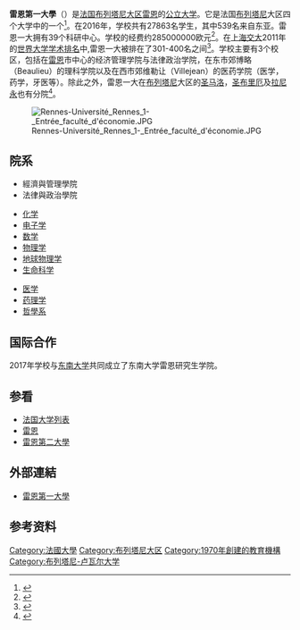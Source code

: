 {{Infobox University |
| 校名 =雷恩第一大學<br />Université de Rennes 1 
| EnglishName =University of Rennes 1
| 校徽 = Logo Université Rennes 1 .svg 
| 校徽說明 =
| 校訓 =''La volonté de progresser, d'innover, d'entreprendre'' <br>进步、革新与实践的愿望
| 創校 =1970年
| 類 =[[公立大學|公立大學]]
| 校長 =David Alis
| 校長職稱1 =
| 校長1 =
| 校長職稱2 =
| 校長2 =
| 校長職稱3 =
| 校長3 =
| 校長職稱4 =
| 校長4 =
| 所在 ={{FRA}}[[雷恩|雷恩]]
| 校園 =[[雷恩|雷恩]]
| 面積 =345 190 m²
| 系 =
| 師 =1 817
| 教授 =
| 副教授 =
| 助理教授 =
| 講師 =
| 生 =27 863
| 大學部 =
| 研究 =
| 四技部 =
| 二技部 =
| 碩士班 =
| 博士班 =
| 顏色 =
| 吉祥物 =
| 網 =http://www.univ-rennes1.fr
| 機構成員 =
}}

'''雷恩第一大學'''（{{lang-fr|'''Université de Rennes 1'''}}）是[[法国|法国]][[布列塔尼大区|布列塔尼大区]][[雷恩|雷恩]]的[[公立大学|公立大学]]。它是法国[[布列塔尼|布列塔尼]]大区四个大学中的一个<ref>{{Cite web |url=http://www.univ-rennes1.fr/themes/presentation/ |title=Université de Rennes 1 - Présentation<!-- Bot generated title --> |accessdate=2011-08-16 |archive-date=2011-08-10 |archive-url=https://web.archive.org/web/20110810061432/http://www.univ-rennes1.fr/themes/presentation |dead-url=yes }}</ref>。在2016年，学校共有27863名学生，其中539名来自东亚。雷恩一大拥有39个科研中心。学校的经费约285000000欧元<ref>{{Cite web |url=http://www.univ-rennes1.fr/digitalAssets/201/201815_Chiffrescles22sep.pdf |title=Université de Rennes 1 - Présentation - Quelques chiffres<!-- Bot generated title --> |accessdate=2011-08-16 |archive-date=2012-01-23 |archive-url=https://web.archive.org/web/20120123132032/http://www.univ-rennes1.fr/digitalAssets/201/201815_Chiffrescles22sep.pdf |dead-url=yes }}</ref>。在[[上海交大|上海交大]]2011年的[[世界大学学术排名|世界大学学术排名]]中,雷恩一大被排在了301-400名之间<ref>{{Cite web |url=http://www.shanghairanking.cn/ARWU2011.html |title=世界大学学术排名-2011<!-- Bot generated title --> |access-date=2011-08-22 |archive-url=https://web.archive.org/web/20111022004349/http://www.shanghairanking.cn/ARWU2011.html |archive-date=2011-10-22 |dead-url=yes }}</ref>。学校主要有3个校区，包括在[[雷恩|雷恩]]市中心的经济管理学院与法律政治学院，在东市郊博略（Beaulieu）的理科学院以及在西市郊维勒让（Villejean）的医药学院（医学，药学，牙医等）。除此之外，雷恩一大在[[布列塔尼|布列塔尼]]大区的[[圣马洛|圣马洛]]，[[圣布里厄|圣布里厄]]及[[拉尼永|拉尼永]]也有分院<ref>{{Cite web |url=http://www.univ-rennes1.fr/themes/presentation/ |title=Université de Rennes 1 - Présentation<!-- Bot generated title --> |accessdate=2011-08-16 |archive-date=2011-08-10 |archive-url=https://web.archive.org/web/20110810061432/http://www.univ-rennes1.fr/themes/presentation |dead-url=yes }}</ref>。

[[File:Rennes-Université_Rennes_1-_Entrée_faculté_d'économie.JPG|thumb]]

== 院系 ==
*經濟與管理學院
*法律與政治學院

*[[化学|化学]]
*[[电子学|电子学]]
*[[数学|数学]]
*[[物理学|物理学]]
*[[地球物理学|地球物理学]]
*[[生命科学|生命科学]]

*[[医学|医学]]
*[[药理学|药理学]]
*[[哲學系|哲學系]]

== 国际合作 ==
2017年学校与[[东南大学|东南大学]]共同成立了东南大学雷恩研究生学院。

== 参看 ==
*[[法国大学列表|法国大学列表]]
*[[雷恩|雷恩]]
*[[雷恩第二大學|雷恩第二大學]]

== 外部連結 ==
* [http://www.univ-rennes1.fr 雷恩第一大學] {{Wayback|url=http://www.univ-rennes1.fr/ |date=19970427085204 }}

{{commonscat|Université Rennes 1}}

==参考资料==
{{Reflist|2}}

{{Authority control}}

{{法国公立科学、文化和专业机构}}

[[Category:法國大學|Category:法國大學]]
[[Category:布列塔尼大区|Category:布列塔尼大区]]
[[Category:1970年創建的教育機構|Category:1970年創建的教育機構]]
[[Category:布列塔尼-卢瓦尔大学|Category:布列塔尼-卢瓦尔大学]]